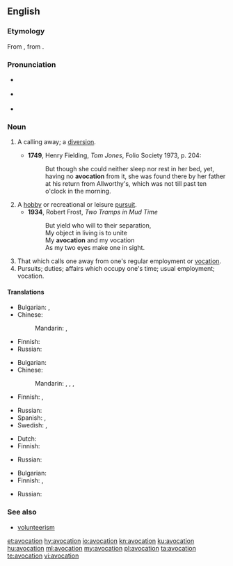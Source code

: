 ==English==
{{was wotd|2012|June|22}}
{{wikipedia}}

===Etymology===
From {{etyl|la|en}} {{m|la|āvocātiō||a distraction}}, from {{m|la|avocō||I call off, distract}}.

===Pronunciation===
* {{a|UK}} {{IPA|/avə(ʊ)ˈkeɪʃən/|lang=en}}
* {{a|US}} {{IPA|/ævoʊˈkeɪʃən/|/ævəˈkeɪʃən/|lang=en}}
* {{hyphenation|av|o|ca|tion|lang=en}}

===Noun===
{{en-noun}}

# {{context|obsolete|lang=en}} A calling away; a [[diversion]].
#* '''1749''', Henry Fielding, ''Tom Jones'', Folio Society 1973, p. 204:
#*: But though she could neither sleep nor rest in her bed, yet, having no '''avocation''' from it, she was found there by her father at his return from Allworthy's, which was not till past ten o'clock in the morning.
# A [[hobby]] or recreational or leisure [[pursuit]].
#* '''1934''', Robert Frost, ''Two Tramps in Mud Time''
#*:But yield who will to their separation,
#*:My object in living is to unite
#*:My '''avocation''' and my vocation
#*:As my two eyes make one in sight.
# That which calls one away from one's regular employment or [[vocation]].
# Pursuits; duties; affairs which occupy one's time; usual employment; vocation.

====Translations====
{{trans-top|calling away; diversion}}
* Bulgarian: {{t+|bg|развлечение}},  {{t|bg|странично занимание}}
* Chinese:
*: Mandarin: {{t|cmn|娛樂|sc=Hani}}, {{t+|cmn|娱乐|tr=yúlè|sc=Hani}}
{{trans-mid}}
* Finnish: {{t+|fi|juttu}}
* Russian: {{t+|ru|развлечение|n|tr=razvlečénije}}
{{trans-bottom}}

{{trans-top|hobby}}
* Bulgarian: {{t|bg|хоби}}
* Chinese:
*: Mandarin: {{t+|cmn|愛好|sc=Hani}}, {{t+|cmn|爱好|tr=àihào|sc=Hani}}, {{t+|cmn|興趣|sc=Hani}}, {{t+|cmn|兴趣|tr=xìngqù|sc=Hani}}
* Finnish: {{t|fi|harrastus}}, {{t+|fi|juttu}}
{{trans-mid}}
* Russian: {{t+|ru|хобби|n|tr=xóbbi}} {{qualifier|indeclinable}}
* Spanish: {{t+|es|pasatiempo|m}}, {{t+|es|afición|f}}
* Swedish: {{t|sv|fritidssysselsättning|c}}, {{t+|sv|hobby|c}}
{{trans-bottom}}

{{trans-top|that which calls one away from one's regular employment or vocation}}
* Dutch: {{t+|nl|afleiding}}
* Finnish: {{t+|fi|juttu}}
{{trans-mid}}
* Russian: {{t+|ru|развлечение|n|tr=razvlečénije}}
{{trans-bottom}}

{{trans-top|usual employment; vocation}}
* Bulgarian: {{t+|bg|призвание}}
* Finnish: {{t+|fi|työ}}, {{t+|fi|juttu}}
{{trans-mid}}
* Russian: {{t+|ru|призвание|n|tr=prizvánije}}
{{trans-bottom}}

===See also===
* [[volunteerism]]

[[et:avocation]]
[[hy:avocation]]
[[io:avocation]]
[[kn:avocation]]
[[ku:avocation]]
[[hu:avocation]]
[[ml:avocation]]
[[my:avocation]]
[[pl:avocation]]
[[ta:avocation]]
[[te:avocation]]
[[vi:avocation]]